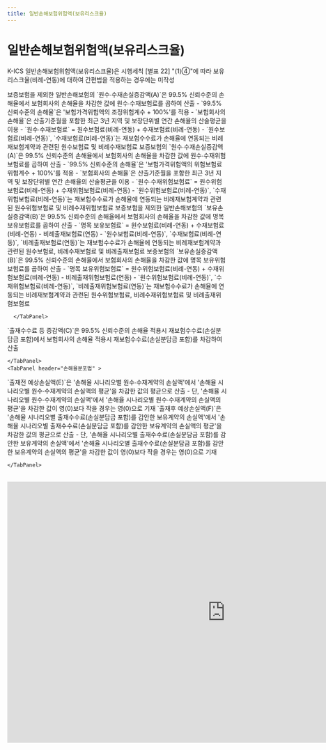 ```yaml
---
title: 일반손해보험위험액(보유리스크율)
---
```

# 일반손해보험위험액(보유리스크율)

<Accordion multiple activeIndex={[]}>
<AccordionTab header="[작성 요령]">

K-ICS 일반손해보험위험액(보유리스크율)은 시행세칙 [별표 22] <OverlayDemo id ="416_나"/>"(1)④"에 따라 보유리스크율(비례-연동)에 대하여 간편법을 적용하는 경우에는 미작성


<TabView>
    <TabPanel header="위험계수적용법" >
<Accordion activeIndex={[]}>
<AccordionTab header="원수∙수재손실증감액(A)">

  <TabView>
      <TabPanel header="보증보험을 제외한 일반손해보험" >
      보증보험을 제외한 일반손해보험의 `원수∙수재손실증감액(A)`은 99.5% 신뢰수준의 손해율에서 보험회사의 손해율을 차감한 값에 원수∙수재보험료를 곱하여 산출
      - `99.5% 신뢰수준의 손해율`은 '보험가격위험액의 조정위험계수 + 100%'를 적용
      - `보험회사의 손해율`은 산출기준월을 포함한 최근 3년 지역 및 보장단위별 연간 손해율의 산술평균을 이용
      - `원수∙수재보험료` = 원수보험료(비례-연동) + 수재보험료(비례-연동)
        - `원수보험료(비례-연동)`, `수재보험료(비례-연동)`는 재보험수수료가 손해율에 연동되는 비례재보험계약과 관련된 원수보험료 및 비례수재보험료
      </TabPanel>
      <TabPanel header="보증보험" >
      보증보험의 `원수∙수재손실증감액(A)`은 99.5% 신뢰수준의 손해율에서 보험회사의 손해율을 차감한 값에 원수∙수재위험보험료를 곱하여 산출
        - `99.5% 신뢰수준의 손해율`은 '보험가격위험액의 위험보험료 위험계수 + 100%'를 적용
        - `보험회사의 손해율`은 산출기준월을 포함한 최근 3년 지역 및 보장단위별 연간 손해율의 산술평균을 이용
        - `원수∙수재위험보험료` = 원수위험보험료(비례-연동) + 수재위험보험료(비례-연동)
            - `원수위험보험료(비례-연동)`, `수재위험보험료(비례-연동)`는 재보험수수료가 손해율에 연동되는 비례재보험계약과 관련된 원수위험보험료 및 비례수재위험보험료
      </TabPanel>
  </TabView>

</AccordionTab>
<AccordionTab header="보유손실증감액(B)">

  <TabView>
      <TabPanel header="보증보험을 제외한 일반손해보험" >
      보증보험을 제외한 일반손해보험의 `보유손실증감액(B)`은 99.5% 신뢰수준의 손해율에서 보험회사의 손해율을 차감한 값에 명목 보유보험료를 곱하여 산출
      - `명목 보유보험료` = 원수보험료(비례-연동) + 수재보험료(비례-연동) - 비례출재보험료(연동)
        - `원수보험료(비례-연동)`, `수재보험료(비례-연동)`, `비례출재보험료(연동)`는 재보험수수료가 손해율에 연동되는 비례재보험계약과 관련된 원수보험료, 비례수재보험료 및 비례출재보험료
      </TabPanel>
      <TabPanel header="보증보험" >
      보증보험의 `보유손실증감액(B)`은 99.5% 신뢰수준의 손해율에서 보험회사의 손해율을 차감한 값에 명목 보유위험보험료를 곱하여 산출
        - `명목 보유위험보험료` = 원수위험보험료(비례-연동) + 수재위험보험료(비례-연동) - 비례출재위험보험료(연동)
            - `원수위험보험료(비례-연동)`, `수재위험보험료(비례-연동)`, `비례출재위험보험료(연동)`는 재보험수수료가 손해율에 연동되는 비례재보험계약과 관련된 원수위험보험료, 비례수재위험보험료 및 비례출재위험보험료

      </TabPanel>
  </TabView>

</AccordionTab>
<AccordionTab header="출재수수료 등 증감액(C)">
  `출재수수료 등 증감액(C)`은 99.5% 신뢰수준의 손해율 적용시 재보험수수료(손실분담금 포함)에서 보험회사의 손해율 적용시 재보험수수료(손실분담금 포함)를 차감하여 산출
</AccordionTab>
</Accordion>

    </TabPanel>
    <TabPanel header="손해율분포법" >
<Accordion activeIndex={[]}>
<AccordionTab header="출재전 예상손실액(E)">
  `출재전 예상손실액(E)`은 '손해율 시나리오별 원수∙수재계약의 손실액'에서 '손해율 시나리오별 원수∙수재계약의 손실액의 평균'을 차감한 값의 평균으로 산출
  - 단, '손해율 시나리오별 원수∙수재계약의 손실액'에서 '손해율 시나리오별 원수∙수재계약의 손실액의 평균'을 차감한 값이 영(0)보다 작을 경우는 영(0)으로 기재

</AccordionTab>
<AccordionTab header="출재후 예상손실액(F)">
  `출재후 예상손실액(F)`은 '손해율 시나리오별 출재수수료(손실분담금 포함)를 감안한 보유계약의 손실액'에서 '손해율 시나리오별 출재수수료(손실분담금 포함)를 감안한 보유계약의 손실액의 평균'을 차감한 값의 평균으로 산출
  - 단, '손해율 시나리오별 출재수수료(손실분담금 포함)를 감안한 보유계약의 손실액'에서 '손해율 시나리오별 출재수수료(손실분담금 포함)를 감안한 보유계약의 손실액의 평균'을 차감한 값이 영(0)보다 작을 경우는 영(0)으로 기재

</AccordionTab>
</Accordion>

    </TabPanel>
</TabView>

</AccordionTab>
</Accordion>

<br/>

<iframe width="1000" height="600" frameBorder="0" scrolling="no"
src="https://onedrive.live.com/embed?resid=AB5F66CE0CF8D024%2116554&authkey=%21ACzRWZavyE-79hc&em=2
&AllowTyping=True
&wdAllowInteractivity=False&ActiveCell='4-5'!F10&Item='4-5'!A7:K202
&wdHideGridlines=True
&wdDownloadButton=False
&waccluster=PSG3">
</iframe>
